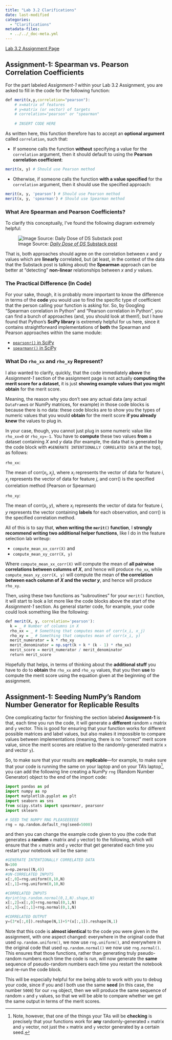 ```yaml
---
title: "Lab 3.2 Clarifications"
date: last-modified
categories:
  - "Clarifications"
metadata-files: 
  - ../../_doc-meta.yml
---
```


::: {.callout-note title="Lab 3.2 Assignment Link"}

<a href='https://jfh.georgetown.domains/dsan5000/slides-and-labs/_site/content/labs/assignments/lab-3.2-NB-and-feature-selection/assignment.html' target='_blank'>Lab 3.2 Assignment Page <i class='bi bi-box-arrow-up-right ps-1'></i></a>

:::

## Assignment-1: Spearman vs. Pearson Correlation Coefficients

For the part labeled *Assignment-1* within your Lab 3.2 Assignment, you are asked to fill in the code for the following function:

```r
def merit(x,y,correlation="pearson"):
    # x=matrix of features 
    # y=matrix (or vector) of targets 
    # correlation="pearson" or "spearman"
    
    # INSERT CODE HERE  
```

As written here, this function therefore has to accept an **optional argument** called `correlation`, such that:

* If someone calls the function **without** specifying a value for the `correlation` argument, then it should default to using the **Pearson correlation coefficient**:

```r
merit(x, y) # Should use Pearson method
```

* Otherwise, if someone calls the function **with a value specified** for the `correlation` argument, then it should use the specified approach:

```r
merit(x, y, 'pearson') # Should use Pearson method
merit(x, y, 'spearman') # Should use Spearman method
```

### What Are Spearman and Pearson Coefficients?

To clarify this conceptually, I've found the following diagram extremely helpful:

![Image Source: [*Daily Dose of DS* Substack post](https://www.blog.dailydoseofds.com/p/the-biggest-limitation-of-pearson){target='_blank'}](images/pearson_vs_spearman.jpg)

That is, both approaches should agree on the correlation between $x$ and $y$ values which are **linearly** correlated, but (at least, in the context of the data that the Substack post is talking about) the **Spearman** approach can be better at "detecting" **non-linear** relationships between $x$ and $y$ values.

### The Practical Difference (In Code)

For your sake, though, it is probably more important to know the difference in terms of the **code** you would use to find the specific type of coefficient that the person calling your function is asking for. So, by Googling "Spearman correlation in Python" and "Pearson correlation in Python", you can find a bunch of approaches (and, you should look at them!), but I have found that Python's **SciPy library** is extremely helpful for us here, since it contains straightforward implementations of **both** the Spearman and Pearson approaches within the same module:

* <a href='https://docs.scipy.org/doc/scipy/reference/generated/scipy.stats.pearsonr.html' target='_blank'>`pearsonr()` in SciPy</a>
* <a href='https://docs.scipy.org/doc/scipy/reference/generated/scipy.stats.spearmanr.html' target='_blank'>`spearmanr()` in SciPy</a>

### What Do `rho_xx` and `rho_xy` Represent?

I also wanted to clarify, quickly, that the code immediately **above** the *Assignment-1* section of the assignment page is not actually **computing the merit score for a dataset**, it is just **showing example values that you might obtain** for the merit score.

Meaning, the reason why you don't see any actual data (any actual `DataFrame`s or NumPy matrices, for example) in those code blocks is because there is no data: these code blocks are to show you the types of numeric values that you would **obtain** for the merit score **if you already knew** the values to plug in.

In your case, though, you cannot just plug in some numeric value like `rho_xx=0` or `rho_xy=-1`. You have to **compute** these two values **from** a dataset containing $X$ and $y$ data (for example, the data that is generated by the code block with `#GENERATE INTENTIONALLY CORRELATED DATA` at the top), as follows:

`rho_xx`:

The mean of $\textsf{corr}(x_i, x_j)$, where $x_i$ represents the vector of data for feature $i$, $x_j$ represents the vector of data for feature $j$, and $\textsf{corr}()$ is the specified correlation method (Pearson or Spearman)

`rho_xy`:

The mean of $\textsf{corr}(x_i, y)$, where $x_i$ represents the vector of data for feature $i$, $y$ represents the vector containing **labels** for each observation, and $\textsf{corr}()$ is the specified correlation method.

All of this is to say that, **when writing the `merit()` function**, I **strongly recommend writing two additional helper functions**, like I do in the feature selection lab writeup:

* `compute_mean_xx_corr(X)` and
* `compute_mean_xy_corr(X, y)`

Where `compute_mean_xx_corr(X)` will compute the mean of **all pairwise correlations between columns of $X$**, and hence will produce `rho_xx`, while `compute_mean_xy_corr(X, y)` will compute the mean of **the correlation between each column of $X$ and the vector $y$**, and hence will produce `rho_xy`.

Then, using these two functions as "subroutines" for your `merit()` function, it will start to look a lot more like the code blocks above the start of the *Assignment-1* section. As general starter code, for example, your code could look something like the following:

```r
def merit(X, y, correlation='pearson'):
  k = _ # Number of columns in X
  rho_xx = _ # Something that computes mean of corr(x_i, x_j)
  rho_xy = _ # Something that computes mean of corr(x_i, y)
  merit_numerator = k * rho_xy
  merit_denominator = np.sqrt(k + k * (k - 1) * rho_xx)
  merit_score = merit_numerator / merit_denominator
  return merit_score
```

Hopefully that helps, in terms of thinking about the **additional stuff** you have to do to **obtain** the `rho_xx` and `rho_xy` values, that you then **use** to compute the merit score using the equation given at the beginning of the assignment.

## Assignment-1: Seeding NumPy's Random Number Generator for Replicable Results

One complicating factor for finishing the section labeled **Assignment-1** is that, each time you run the code, it will generate a **different** random `x` matrix and `y` vector. This is good for ensuring that your function works for different possible matrices and label values, but also makes it impossible to compare values between implementations (meaning, there is no "correct" merit score value, since the merit scores are relative to the randomly-generated matrix `x` and vector `y`).

So, to make sure that your results are **replicable**---for example, to make sure that your code is running the same on your laptop and on your TA's laptop[^ta-changes], you can add the following line creating a NumPy `rng` (Random Number Generator) object to the end of the import code:

```python
import pandas as pd
import numpy as np
import matplotlib.pyplot as plt
import seaborn as sns
from scipy.stats import spearmanr, pearsonr
import sklearn

# SEED THE NUMPY RNG PLEASEEEEEE
rng = np.random.default_rng(seed=5000)
```

and then you can change the example code given to you (the code that generates a **random** `x` matrix and `y` vector) to the following, which will ensure that the `x` matrix and `y` vector that get generated each time you restart your notebook will be the same:

```python
#GENERATE INTENTIONALLY CORRELATED DATA
N=100
x=np.zeros((N,4))
#UN-CORRELATED INPUTS
x[:,0]=rng.uniform(0,10,N)
x[:,1]=rng.uniform(0,10,N)

#CORRELATED INPUTS
#print(np.random.normal(0,1,N).shape,N)
x[:,2]=x[:,0]+rng.normal(0,1,N)
x[:,3]=x[:,1]+rng.normal(0,1,N)

#CORRELATED OUTPUT
y=(3*x[:,0]).reshape(N,1)+5*(x[:,1]).reshape(N,1)
```

Note that this code is **almost identical** to the code you were given in the assignment, with one aspect changed: everywhere in the original code that used `np.random.uniform()`, we now use `rng.uniform()`, and everywhere in the original code that used `np.random.normal()` we now use `rng.normal()`. This ensures that those functions, rather than generating truly pseudo-random numbers each time the code is run, will now generate the **same** sequence of pseudo-random numbers each time you restart the notebook and re-run the code block.

This will be especially helpful for me being able to work with you to debug your code, since if you and I both use the same **seed** (in this case, the number `5000`) for our `rng` object, then we will produce the same sequence of random `x` and `y` values, so that we will be able to compare whether we get the same output in terms of the merit scores.

[^ta-changes]: Note, however, that one of the things your TAs will be **checking** is precisely that your functions work for **any** randomly-generated `x` matrix and `y` vector, not just the `x` matrix and `y` vector generated by a certain seed.
